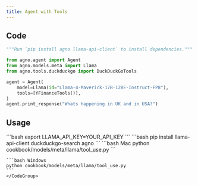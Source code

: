 ```yaml
---
title: Agent with Tools
---
```


## Code

```python cookbook/models/meta/llama/tool_use.py
"""Run `pip install agno llama-api-client` to install dependencies."""

from agno.agent import Agent
from agno.models.meta import Llama
from agno.tools.duckduckgo import DuckDuckGoTools

agent = Agent(
    model=Llama(id="Llama-4-Maverick-17B-128E-Instruct-FP8"),
    tools=[YFinanceTools()],
)
agent.print_response("Whats happening in UK and in USA?")
```

## Usage

<Steps>
  <Snippet file="create-venv-step.mdx" />

  <Step title="Set your LLAMA API key">
    ```bash
    export LLAMA_API_KEY=YOUR_API_KEY
    ```
  </Step>

  <Step title="Install libraries">
    ```bash
    pip install llama-api-client duckduckgo-search agno
    ```
  </Step>

  <Step title="Run Agent">
    <CodeGroup>
    ```bash Mac
    python cookbook/models/meta/llama/tool_use.py
    ```

    ```bash Windows
    python cookbook/models/meta/llama/tool_use.py
    ```
    </CodeGroup>
  </Step>
</Steps>
